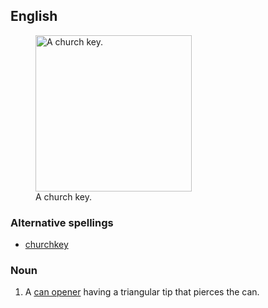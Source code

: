 ==English==
{{wikipedia}}
[[Image:Churchkey01.jpg|thumb|250px|A church key.]]

===Alternative spellings===
* [[churchkey]]

===Noun===
{{en-noun|sg=[[church]] [[key]]}}

# A [[can opener]] having a triangular tip that pierces the can.